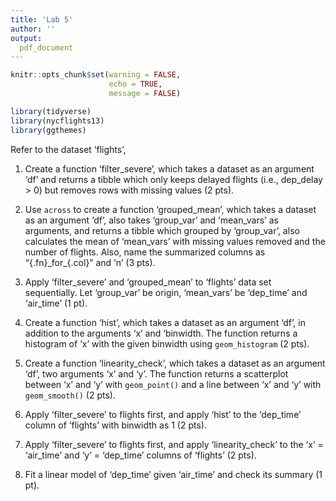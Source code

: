 ```yaml
---
title: 'Lab 5'
author: ''
output:
  pdf_document
---
```



```r
knitr::opts_chunk$set(warning = FALSE, 
                      echo = TRUE, 
                      message = FALSE)
```


```r
library(tidyverse)
library(nycflights13)
library(ggthemes) 
```


 

Refer to the dataset 'flights',

(1) Create a function 'filter_severe', which takes a dataset as an argument 'df' and returns a tibble which only keeps delayed flights (i.e., dep_delay > 0) but removes rows with missing values (2 pts).

(2) Use `across` to create a function 'grouped_mean', which takes a dataset as an argument 'df', also takes 'group_var' and 'mean_vars' as arguments, and returns a tibble which grouped by 'group_var', also calculates the mean of 'mean_vars' with missing values removed  and the number of flights. Also, name the summarized columns as "{.fn}\_for\_{.col}" and 'n' (3 pts).

(3) Apply 'filter_severe' and 'grouped_mean' to 'flights' data set sequentially. Let 'group_var' be origin, 'mean_vars' be 'dep_time' and 'air_time' (1 pt).

(4) Create a function 'hist', which takes a dataset as an argument 'df', in addition to the arguments 'x' and 'binwidth. The function returns a histogram of 'x' with the given binwidth using `geom_histogram` (2 pts).

(5) Create a function 'linearity_check', which takes a dataset as an argument 'df', two arguments 'x' and 'y'. The function returns a scatterplot between 'x' and 'y' with `geom_point()` and a line between 'x' and 'y' with `geom_smooth()` (2 pts).

(6) Apply 'filter_severe' to flights first, and apply 'hist' to the 'dep_time' column of 'flights' with binwidth as 1 (2 pts).

(7) Apply 'filter_severe' to flights first, and apply 'linearity_check' to the 'x' = 'air_time' and 'y' = 'dep_time' columns of 'flights' (2 pts).

(8) Fit a linear model of 'dep_time' given 'air_time' and check its summary (1 pt).
